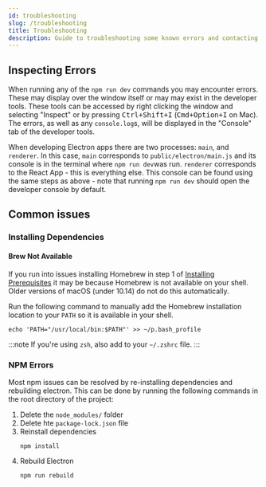 ---
id: troubleshooting
slug: /troubleshooting
title: Troubleshooting
description: Guide to troubleshooting some known errors and contacting the CCV with questions
---

## Inspecting Errors

When running any of the `npm run dev` commands you may encounter errors. These may display over the window itself or may may exist in the developer tools. These tools can be accessed by right clicking the window and selecting "Inspect" or by pressing <kbd>Ctrl+Shift+I</kbd> (<kbd>Cmd+Option+I</kbd> on Mac). The errors, as well as any `console.log`s, will be displayed in the "Console" tab of the developer tools.

When developing Electron apps there are two processes: `main`, and `renderer`. In this case, `main` corresponds to `public/electron/main.js` and its console is in the terminal where `npm run dev`was run. `renderer` corresponds to the React App - this is everything else. This console can be found using the same steps as above - note that running `npm run dev` should open the developer console by default.

## Common issues

### Installing Dependencies

#### Brew Not Available

If you run into issues installing Homebrew in step 1 of [Installing Prerequisites](quick_start?os=mac#installing-prerequisites) it may be because Homebrew is not available on your shell. Older versions of macOS (under 10.14) do not do this automatically.

Run the following command to manually add the Homebrew installation location to your `PATH` so it is available in your shell.

```shell
echo 'PATH="/usr/local/bin:$PATH"' >> ~/p.bash_profile
```

:::note
If you're using `zsh`, also add to your `~/.zshrc` file.
:::

### NPM Errors

Most npm issues can be resolved by re-installing dependencies and rebuilding electron. This can be done by running the following commands in the root directory of the project:

1. Delete the `node_modules/` folder
2. Delete hte `package-lock.json` file
3. Reinstall dependencies
   ```shell
   npm install
   ```
4. Rebuild Electron
   ```shell
   npm run rebuild
   ```
